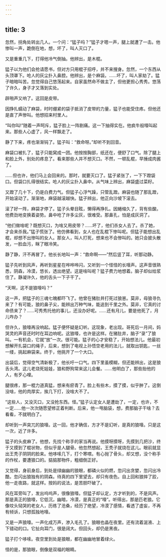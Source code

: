 ```yaml
---
---
---
```

title: 3
---



忽然，拐角处转出几人。一个问：“猛子吗？”猛子才嗯一声，腿上就遭了一击。他惨叫一声，跪倒在地，想，坏了，叫人灭口了。

又是重重几下，打得他冷气倒抽。他辨出，是木棍。

猛子以为他们会抢请愿书，但对方只用棍子招呼，并不来搜身。忽然，一个东西从头顶罩下。呛人的灰尘扑入鼻腔。他辨出，是个麻袋。……坏了，叫人家劫了。猛子暗暗叫苦。忽觉得自己悠荡起来。自家虽然命不做主了，但他更担心秀秀。悠荡了许久，身子才又落到实处。

辟啪声又响了。这回是皮带。

因挣扎蠕动了麻袋，时时绷紧的袋子抵消了皮带的力量，猛子也能受住疼。但他还是直了声惨叫。他想招来村里人。

“叫你叫!”随着一声呵斥，猛子脸上一阵剧痛。这一下抽得实在。他疯牛般嚎叫起来。那些人心虚了，风一样飘走了。

静了下来，疼也渐渐钝了。猛子叫：“救命呀。”却听不到回音。

麻袋口被扎了，猛子只能窝成一团。他按按胸部，纸还在，便舒了口气。除了腿上和脸上外，别处的疼息了。看来那些人并不想灭口。不然，一顿乱棍，早捶成肉酱了。

……但也许，他们马上会回来的。那时，就要灭口了。猛子紧张了，一下下蹬袋口。但袋口扎得很结实。呛人的灰尘扑入鼻中。从气味上辨出，麻袋盛过菜籽。

又蹬了几十下，仍是白费力气。但猛子心浮气躁，只管乱蹬。麻袋也随了那乱蹬，开始滚动了。渐渐地，麻袋越滚越快。猛子辨出，他正向沙坡下滚去。

滚了好一阵，麻袋才停了。猛子头晕目眩，懒得再挣扎。因蜷缩久了，背有些酸。他费劲地变换着姿势。鼻中呛了许多尘灰，很难受。那鼻孔，怕是成灰洞了。

“他们做啥呢？既想灭口，为啥又用皮带？……坏了，他们杀女人去了。杀了她，才会来杀我。”猛子慌张了。他仿佛看到，女人也在乱棍下惨叫呢。但猛子能想出乱棍，却想不出惨叫的女人。那女人，叫人打死，想来也不会惨叫的。她只会披头散发，一脸血污，眯了眼冷笑。

静了静，汗不再冒了。他长长地叫一声：“救命啊——”然后竖了耳，听那动静。

猛子先听到风声，再听到星星在哗哗哗闪，又听到一个怪怪的长嚎声。这声音很熟悉，阴森，冷漠，悠长，透出绝望。这是啥叫呢？猛子费力地想着。脑子却似给浆住了。静凝许久，他的舌头一下子干了。

“天啊，这不是狼嚎吗？”

这一声，把猛子的三魂七魄都吓飞了。他曾在猪肚井打死过狼崽。莫非，母狼寻仇来了？有可能，狼的鼻子尖，能辨出万种气味，能追到千里之外。莫非，它真的讨命债来了？……可秀秀托他的事儿，还没办好呢。……还有月儿，要是他死了，月儿咋办？

但许久，狼嚎再没响起。猛子便怀疑是幻听。这现象，老出现。哥死后一月间，妈哭灵的声音还时时在耳边响呢。这狼嚎，也许是这样。在猪肚井，脑子“录”了狼叫。一有机会，它就“放”一次。很可能。猛子的心才安稳了，开始想法儿。他最初想解开扎袋口的绳子，后来，想到了电视上孙悟空老用的法儿，就取出钥匙，一丝一缕，挑起麻袋来。终于，他挑开了一个大口。

出袋后，觉得空气清新极了，他长吁一口气。四下里虽模糊，但还能辨出，这是狼舌头湾。这儿老烧死娃娃，狼和野狗常来这儿会餐。……他明白了，那些抬他的人，有歹心哩。

腿很疼，那一棍力道真猛，想来有瘀青了。脸上有些木，摸了摸，似乎肿了。这倒没啥，他的肉厚实，挨几下打，没啥大不了。

“这些人，又没灭口，又没抢东西。怪。”猛子认定女人是遭劫了，一定，也许，不一定……他一次次随愿望修正着判断。后来，他一甩脑袋，想，费那脑子干啥？去看看，不就明白了。

却听到一声突兀的狼嚎。这一回，他才确信，方才不是幻听，是真的狼嚎。只是这一次，近了许多。

猛子的头皮麻了。他想，先找个称手的家当再说。他摸呀摸呀，先摸到几把沙，终于又摸到了棍状物，但似乎是人腿骨。他忽然想起，王秃子就烧在这儿。眼前就显出王秃子阴阴的脸来。他哆嗦几下，打个寒噤。有心抛了骨头，却又想，没个称手的作杖，要遭狼口的。掂掂那物件，粗细倒正好。

又觉得，身前身后，到处是绿幽幽的狼眼，都磷火似的燃，忽闪出贪婪，忽闪出冷酷，忽闪出狼独有的阴森。待真的四下里望去，却只有夜色。自上回和狼摔了跤，他一走夜路，就这样。按妈的说法，是苦胆吓破了。

风在耳旁叫了，发出呜呜声，很像狼嚎。但猛子却认定，方才听到的，不是风声。那是真正的狼嚎，它低沉，幽暗，冷漠，是真正的“嚎”。听得出，那是匹老狼。它像坟头恸哭的老女人，历练了沧桑，经历了绝望，冷漠了感情，看透了虚妄，不再有倾诉，只想孤独地嚎。

又是一声狼嚎。一声化成万声，渗入毛孔了。狼眼也晶在夜里。还有流着涎液、上下错动的口。它扯向耳门，很是阔大。但回头，却仍是黑夜。

猛子打个哆嗦。夜空里到处是狼眼，都在幽幽地冒着绿火。

怪的是，那狼眼，倒像是双福的眼睛。